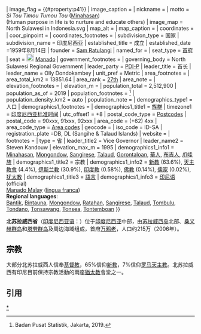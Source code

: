 {{Infobox settlement
| name                            = 北苏拉威西省
| official_name                   = 
| native_name                     = {{nobold|}}{{small|''Sulawesi Utara''}}
| native_name_lang                = id<!-- ISO 639 code e.g. "id" for Indonesian -->
| image_skyline                   = {{Photomontage
| photo1a = Northern Sulawesi banner.jpg
| photo2a = Gunung Lokon.jpg
| photo2b = Danau Tondano.jpg
| photo3a = Bunaken ManadoTua2.JPG
| photo3b = Teluk Buyat.jpg
| photo4a = A landscape in North Sulawesi (8381087646).jpg
| photo4b = Bentenan.jpg
| size = 300
| spacing = 1
| color = white
| border = 1
}}
| image_shield                    = {{#property:p94}}
| image_flag                      = {{#property:p41}}
| image_caption                   =
| nickname                        = 
| motto                           = ''Si Tou Timou Tumou Tou'' ([[Minahasan_languages|Minahasan]]) <br /> (Human purpose in life is to nurture and educate others)
| image_map                       = North Sulawesi in Indonesia.svg
| map_alt                         = 
| map_caption                     = 
| coordinates                     = {{coord|1|15|N|124|50|E|region:ID_type:adm1st|display=inline,title}}
| coor_pinpoint                   = 
| coordinates_footnotes           = 
| subdivision_type                = 国家
| subdivision_name                = 印度尼西亚
| established_title               = 成立
| established_date                =1959年8月14日
| founder                         = [[Sam_Ratulangi|Sam Ratulangi]]
| named_for                       = 
| seat_type                       = [[印度尼西亚省份列表|首府]]
| seat                            = [[File:Lambang_kota_manado.jpg|20px]] [[万鸦老|Manado]]
| government_footnotes            = 
| governing_body                  = North Sulawesi Regional Government
| leader_party                    = [[印度尼西亚斗争派民主党|PDI-P]]
| leader_title                    = 首长
| leader_name                     = Olly Dondokambey
| unit_pref                       = Metric<!-- or US or UK -->
| area_footnotes                  = 
| area_total_km2                  = 13851.64
| area_rank                       = [[Provinces_of_Indonesia|27th]]
| area_note                       = 
| elevation_footnotes             = 
| elevation_m                     = 
| population_total                = 2,512,900
| population_as_of                = 2019
| population_footnotes            = <ref>Badan Pusat Statistik, Jakarta, 2019.</ref>
| population_density_km2          = auto
| population_note                 = 
| demographics_type1              = 人口
| demographics1_footnotes         = <!-- for references: use <ref> tags -->
| demographics1_title1            = [[族群|族群]]
| timezone1                       = [[印度尼西亚标准时间|印度尼西亚标准时间]]
| utc_offset1                     = +8
| postal_code_type                = [[Postal_codes_in_Indonesia|Postcodes]]
| postal_code                     = 90xxx, 91xxx, 92xxx
| area_code                       = (+62) 4xx
| area_code_type                  = [[Telephone_numbers_in_Indonesia|Area codes]]
| geocode                         = 
| iso_code                        = ID-SA
| registration_plate              =DB, DL (Sangihe & Talaud Islands)
| website                         = {{URL|sulutprov.go.id|政府官网}}
| footnotes                       = 
| type                            = 省
| leader_title2                   = Vice Governor
| leader_name2                    = Steven Kandouw
| elevation_max_m                 = 1995
| demographics1_info1             = [[Minahasan|Minahasan]], [[Mongondow_people|Mongondow]], [[Sangirese_people|Sangirese]], [[Talaud_people|Talaud]], [[Gorontaloan_people|Gorontaloan]], [[印度尼西亞華人|華人]], [[布吉人|布吉人]], [[爪哇族|爪哇族]]
| demographics1_title2            = 宗教
| demographics1_info2             = [[新教|新教]] (63.6%), [[天主教會|天主教會]] (4.4%), [[伊斯兰教|伊斯兰教]] (30.9%), [[印度教|印度教]] (0.58%), [[佛教|佛教]] (0.14%), [[儒家|儒家]] (0.02%), [[犹太教|犹太教]]
| demographics1_title3            = [[語言|語言]]
| demographics1_info3             = [[印尼语|印尼语]] (official)<br>[[Manado_Malay|Manado Malay]] ([[通用语|lingua franca]])<br>'''Regional languages''':<br>[[Bantik_language|Bantik]], [[Bintauna_language|Bintauna]], [[Mongondow_language|Mongondow]], [[Ratahan_language|Ratahan]], [[Sangirese_language|Sangirese]], [[Talaud_language|Talaud]], [[Tombulu_language|Tombulu]], [[Tondano_language|Tondano]], [[Tonsawang_language|Tonsawang]], [[Tonsea_language|Tonsea]], [[Tontemboan_language|Tontemboan]]
}}
{{Unreferenced|time=2021-02-27T02:44:38+00:00}}

'''北苏拉威西省'''（[[印度尼西亚语|印度尼西亚语]]：'''{{lang|id|Sulawesi Utara}}'''）位于[[印度尼西亚|印度尼西亚]]中部，由[[苏拉威西岛|苏拉威西岛]]北部、[[桑义赫群岛|桑义赫群岛]]和[[塔劳群岛|塔劳群岛]]及周边海域组成，首府[[万鸦老|万鸦老]]，人口约215万（2006年）。

== 宗教 ==
大部分北苏拉威西人信奉[[基督教|基督教]]，65%信仰[[新教|新教]]，7%信仰[[罗马天主教|罗马天主教]]。北苏拉威西有印尼目前保持宗教活動的兩座[[猶太教|猶太教]]會堂之一。

== 引用 ==
{{reflist}}
{{北苏拉威西省行政区划}}
{{Indonesia}}
{{Indonesia-stub}}

[[Category:北苏拉威西省|*]]
